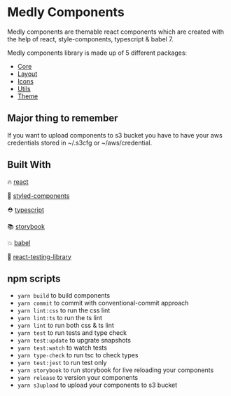 
<Meta title="Introduction" />

# Medly Components

Medly components are themable react components which are created with the help of react, style-components, typescript & babel 7.

Medly components library is made up of 5 different packages:

-   [Core](https://github.com/medlypharmacy/medly-components/tree/master/packages/core)
-   [Layout](https://github.com/medlypharmacy/medly-components/tree/master/packages/layout)
-   [Icons](https://github.com/medlypharmacy/medly-components/tree/master/packages/icons)
-   [Utils](https://github.com/medlypharmacy/medly-components/tree/master/packages/utils)
-   [Theme](https://github.com/medlypharmacy/medly-components/tree/master/packages/theme)

## Major thing to remember

If you want to upload components to s3 bucket you have to have your aws credentials stored in ~/.s3cfg or ~/aws/credential.

## Built With

🔥 [react](https://github.com/facebook/react)

💅 [styled-components](https://www.styled-components.com)

⛑ [typescript](https://www.typescriptlang.org/)

📚 [storybook](https://storybook.js.org/)

💥 [babel](https://babeljs.io/)

🐐 [react-testing-library](https://github.com/kentcdodds/react-testing-library)

## npm scripts

-   `yarn build` to build components
-   `yarn commit` to commit with conventional-commit approach
-   `yarn lint:css` to run the css lint
-   `yarn lint:ts` to run the ts lint
-   `yarn lint` to run both css & ts lint
-   `yarn test` to run tests and type check
-   `yarn test:update` to upgrate snapshots
-   `yarn test:watch` to watch tests
-   `yarn type-check` to run tsc to check types
-   `yarn test:jest` to run test only
-   `yarn storybook` to run storybook for live reloading your components
-   `yarn release` to version your components
-   `yarn s3upload` to upload your components to s3 bucket
